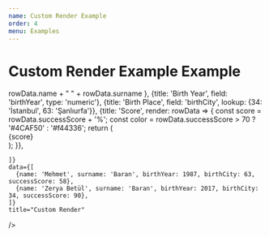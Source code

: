 ```yaml
---
name: Custom Render Example
order: 4
menu: Examples
---
```



# Custom Render Example Example

<Playground>
  <MaterialTable
    columns={[
      {title: 'Name', render: rowData => rowData.name + " " + rowData.surname },      
      {title: 'Birth Year', field: 'birthYear', type: 'numeric'},
      {title: 'Birth Place', field: 'birthCity', lookup: {34: 'İstanbul', 63: 'Şanlıurfa'}},     
      {title: 'Score', render: rowData => {
        const score = rowData.successScore + '%';
        const color = rowData.successScore > 70 ? '#4CAF50' : '#f44336';
        return (          
          <div style={{width: '100%', backgroundColor: '#ddd', height: 20}}>
            <div style={{textAlign: 'left', padding: 1, color: 'white', width: score, backgroundColor: color, height: 20}}>
              {score}
            </div>
          </div>
        );
      }},
       
    ]}
    data={[
      {name: 'Mehmet', surname: 'Baran', birthYear: 1987, birthCity: 63, successScore: 58},
      {name: 'Zerya Betül', surname: 'Baran', birthYear: 2017, birthCity: 34, successScore: 90},
    ]}
    title="Custom Render"
  />
</Playground>




